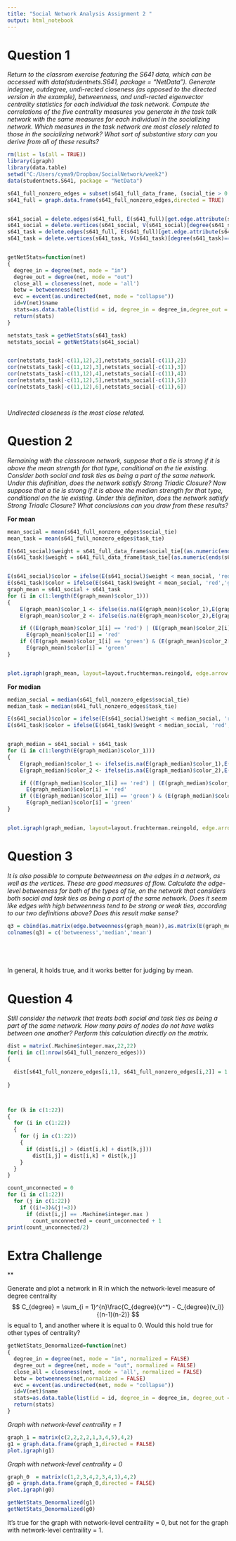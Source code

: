 ```yaml
---
title: "Social Network Analysis Assignment 2 "
output: html_notebook
---
```


# Question 1 
*Return to the classrom exercise featuring the S641 data, which can be accessed with data(studentnets.S641, package = "NetData"). Generate indegree, outdegree, undi-rected closeness (as opposed to the directed version in the example), betweenness, and undi-rected eigenvector centrality statistics for each individual the task network. Compute the correlations of the five centrality measures you generate in the task talk network with the same measures for each individual in the socializing network. Which measures in the task network are most closely related to those in the socializing network? What sort of substantive story can you derive from all of these results? *

```r
rm(list = ls(all = TRUE))
library(igraph)
library(data.table)
setwd("C:/Users/cyma9/Dropbox/SocialNetwork/week2")
data(studentnets.S641, package = "NetData")

s641_full_nonzero_edges = subset(s641_full_data_frame, (social_tie > 0 | task_tie > 0))
s641_full = graph.data.frame(s641_full_nonzero_edges,directed = TRUE) 


s641_social = delete.edges(s641_full, E(s641_full)[get.edge.attribute(s641_full,name = "social_tie")==0])
s641_social = delete.vertices(s641_social, V(s641_social)[degree(s641_social)==0])
s641_task = delete.edges(s641_full, E(s641_full)[get.edge.attribute(s641_full,name = "task_tie")==0])
s641_task = delete.vertices(s641_task, V(s641_task)[degree(s641_task)==0])


getNetStats=function(net)
{
  degree_in = degree(net, mode = "in")
  degree_out = degree(net, mode = "out")
  close_all = closeness(net, mode = 'all')
  betw = betweenness(net)
  evc = evcent(as.undirected(net, mode = "collapse"))
  id=V(net)$name
  stats=as.data.table(list(id = id, degree_in = degree_in,degree_out = degree_out, close_all = close_all, betw = betw, evc = evc$vector))
  return(stats)
}

netstats_task = getNetStats(s641_task)
netstats_social = getNetStats(s641_social)


cor(netstats_task[-c(11,12),2],netstats_social[-c(11),2])
cor(netstats_task[-c(11,12),3],netstats_social[-c(11),3])
cor(netstats_task[-c(11,12),4],netstats_social[-c(11),4])
cor(netstats_task[-c(11,12),5],netstats_social[-c(11),5])
cor(netstats_task[-c(11,12),6],netstats_social[-c(11),6])




```

*Undirected closeness is the most close related.* 

# Question 2 
*Remaining with the classroom network, suppose that a tie is strong if it is above the mean strength for that type, conditional on the tie existing. Consider both social and task ties as being a part of the same network. Under this definition, does the network satisfy Strong Triadic Closure? Now suppose that a tie is strong if it is above the median strength for that type, conditional on the tie existing. Under this definiton, does the network satisfy Strong Triadic Closure? What conclusions can you draw from these results?* 

**For mean**
```r
mean_social = mean(s641_full_nonzero_edges$social_tie)
mean_task = mean(s641_full_nonzero_edges$task_tie)

E(s641_social)$weight = s641_full_data_frame$social_tie[(as.numeric(ends(s641_social,E(s641_social))[,1])-1)*22+as.numeric(ends(s641_social,E(s641_social))[,2])]
E(s641_task)$weight = s641_full_data_frame$task_tie[(as.numeric(ends(s641_task,E(s641_task))[,1])-1)*22+as.numeric(ends(s641_task,E(s641_task))[,2])]


E(s641_social)$color = ifelse(E(s641_social)$weight < mean_social, 'red','green')
E(s641_task)$color = ifelse(E(s641_task)$weight < mean_social, 'red','green')
graph_mean = s641_social + s641_task
for (i in c(1:length(E(graph_mean)$color_1)))
{
    E(graph_mean)$color_1 <- ifelse(is.na(E(graph_mean)$color_1),E(graph_mean)$color_2,E(graph_mean)$color_1)
    E(graph_mean)$color_2 <- ifelse(is.na(E(graph_mean)$color_2),E(graph_mean)$color_1,E(graph_mean)$color_2)

    if ((E(graph_mean)$color_1[i] == 'red') | (E(graph_mean)$color_2[i] =='red'))
      E(graph_mean)$color[i] = 'red'
    if ((E(graph_mean)$color_1[i] == 'green') & (E(graph_mean)$color_2[i] =='green'))
      E(graph_mean)$color[i] = 'green'
}


plot.igraph(graph_mean, layout=layout.fruchterman.reingold, edge.arrow.size=.5,edge.color = E(graph_mean)$color,edge.curved = FALSE)


```
**For median**
```r
median_social = median(s641_full_nonzero_edges$social_tie)
median_task = median(s641_full_nonzero_edges$task_tie)

E(s641_social)$color = ifelse(E(s641_social)$weight < median_social, 'red','green')
E(s641_task)$color = ifelse(E(s641_task)$weight < median_social, 'red','green')


graph_median = s641_social + s641_task
for (i in c(1:length(E(graph_median)$color_1)))
{
    E(graph_median)$color_1 <- ifelse(is.na(E(graph_median)$color_1),E(graph_median)$color_2,E(graph_median)$color_1)
    E(graph_median)$color_2 <- ifelse(is.na(E(graph_median)$color_2),E(graph_median)$color_1,E(graph_median)$color_2)

    if ((E(graph_median)$color_1[i] == 'red') | (E(graph_median)$color_2[i] =='red'))
      E(graph_median)$color[i] = 'red'
    if ((E(graph_median)$color_1[i] == 'green') & (E(graph_median)$color_2[i] =='green'))
      E(graph_median)$color[i] = 'green'
}


plot.igraph(graph_median, layout=layout.fruchterman.reingold, edge.arrow.size=.5,edge.color = E(graph_median)$color,edge.curved = FALSE)


```
# Question 3
*It is also possible to compute betweenness on the edges in a network, as well as the vertices. These are good measures of flow. Calculate the edge-level betweeness for both of the types of tie, on the network that considers both social and task ties as being a part of the same network. Does it seem like edges with high betweenness tend to be strong or weak ties, according to our two definitions above? Does this result make sense? *


```r
q3 = cbind(as.matrix(edge.betweenness(graph_mean)),as.matrix(E(graph_median)$color),as.matrix(E(graph_mean)$color))
colnames(q3) = c('betweeness','median','mean')






```
In general, it holds true, and it works better for judging by mean. 

# Question 4
*Still consider the network that treats both social and task ties as being a part of the same network. How many pairs of nodes do not have walks between one another? Perform this calculation directly on the matrix. *



```r

dist = matrix(.Machine$integer.max,22,22)
for(i in c(1:nrow(s641_full_nonzero_edges)))
{ 

  dist[s641_full_nonzero_edges[i,1], s641_full_nonzero_edges[i,2]] = 1 
  
}



for (k in c(1:22))
{
  for (i in c(1:22))
  {
    for (j in c(1:22))
    {
      if (dist[i,j] > (dist[i,k] + dist[k,j]))
        dist[i,j] = dist[i,k] + dist[k,j]
    }
  }
}

count_unconnected = 0
for (i in c(1:22))
  for (j in c(1:22))
    if ((i!=3)&(j!=3))
      if (dist[i,j] == .Machine$integer.max )  
        count_unconnected = count_unconnected + 1
print(count_unconnected/2)

```



# Extra Challenge 



**

Generate and plot a network in R in which the network-level measure of degree centrality 
$$ 
C_{degree} = \sum_{i = 1}^{n}\frac{C_{degree}(v^*) - C_{degree}(v_i)}{(n-1)(n-2)}
$$
is equal to 1, and another where it is equal to 0. Would this hold true for other types of centrality? 


```r

getNetStats_Denormalized=function(net)
{
  degree_in = degree(net, mode = "in", normalized = FALSE)
  degree_out = degree(net, mode = "out", normalized = FALSE)
  close_all = closeness(net, mode = 'all', normalized = FALSE)
  betw = betweenness(net,normalized = FALSE)
  evc = evcent(as.undirected(net, mode = "collapse"))
  id=V(net)$name
  stats=as.data.table(list(id = id, degree_in = degree_in, degree_out = degree_out, close_all = close_all, betw = betw, evc = evc$vector))
  return(stats)
}


```


*Graph with network-level centraility = 1*

```r
graph_1 = matrix(c(2,2,2,2,1,3,4,5),4,2)
g1 = graph.data.frame(graph_1,directed = FALSE)
plot.igraph(g1)
```


*Graph with network-level centraility = 0*

```r
graph_0  = matrix(c(1,2,3,4,2,3,4,1),4,2)
g0 = graph.data.frame(graph_0,directed = FALSE)
plot.igraph(g0)
```




```r
getNetStats_Denormalized(g1)
getNetStats_Denormalized(g0)

```


It's true for the graph with network-level centraility = 0, but not for the graph with network-level centraility = 1. 